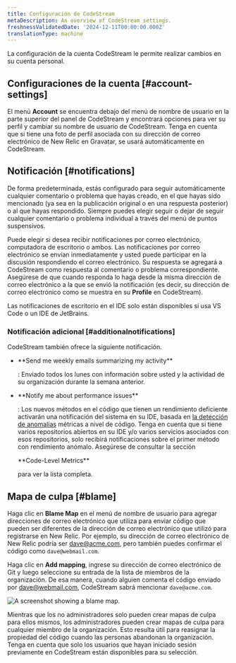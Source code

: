 ```yaml
---
title: Configuración de CodeStream
metaDescription: An overview of CodeStream settings.
freshnessValidatedDate: '2024-12-11T00:00:00.000Z'
translationType: machine
---
```


La configuración de la cuenta CodeStream le permite realizar cambios en su cuenta personal.

## Configuraciones de la cuenta [#account-settings]

El menú <DNT>**Account**</DNT> se encuentra debajo del menú de nombre de usuario en la parte superior del panel de CodeStream y encontrará opciones para ver su perfil y cambiar su nombre de usuario de CodeStream. Tenga en cuenta que si tiene una foto de perfil asociada con su dirección de correo electrónico de New Relic en Gravatar, se usará automáticamente en CodeStream.

## Notificación [#notifications]

De forma predeterminada, estás configurado para seguir automáticamente cualquier comentario o problema que hayas creado, en el que hayas sido mencionado (ya sea en la publicación original o en una respuesta posterior) o al que hayas respondido. Siempre puedes elegir seguir o dejar de seguir cualquier comentario o problema individual a través del menú de puntos suspensivos.

Puede elegir si desea recibir notificaciones por correo electrónico, computadora de escritorio o ambos. Las notificaciones por correo electrónico se envían inmediatamente y usted puede participar en la discusión respondiendo el correo electrónico. Su respuesta se agregará a CodeStream como respuesta al comentario o problema correspondiente. Asegúrese de que cuando responda lo haga desde la misma dirección de correo electrónico a la que se envió la notificación (es decir, su dirección de correo electrónico como se muestra en su <DNT>**Profile**</DNT> en CodeStream).

Las notificaciones de escritorio en el IDE solo están disponibles si usa VS Code o un IDE de JetBrains.

### Notificación adicional [#additionalnotifications]

CodeStream también ofrece la siguiente notificación.

* <DNT>
    **Send me weekly emails summarizing my activity**
  </DNT>

  : Enviado todos los lunes con información sobre usted y la actividad de su organización durante la semana anterior.

* <DNT>
    **Notify me about performance issues**
  </DNT>

  : Los nuevos métodos en el código que tienen un rendimiento deficiente activarán una notificación del sistema en su IDE, basada en [la detección de anomalías](/docs/codestream/how-use-codestream/performance-monitoring/#anomalies) métricas a nivel de código. Tenga en cuenta que si tiene varios repositorios abiertos en su IDE y/o varios servicios asociados con esos repositorios, solo recibirá notificaciones sobre el primer método con rendimiento anómalo. Asegúrese de consultar la sección

  <DNT>
    **Code-Level Metrics**
  </DNT>

  para ver la lista completa.

## Mapa de culpa [#blame]

Haga clic en <DNT>**Blame Map**</DNT> en el menú de nombre de usuario para agregar direcciones de correo electrónico que utiliza para enviar código que pueden ser diferentes de la dirección de correo electrónico que utilizó para registrarse en New Relic. Por ejemplo, su dirección de correo electrónico de New Relic podría ser [dave@acme.com](mailto:dave@acme.com), pero también puedes confirmar el código como `dave@webmail.com`.

Haga clic en <DNT>**Add mapping**</DNT>, ingrese su dirección de correo electrónico de Git y luego seleccione su entrada de la lista de miembros de la organización. De esa manera, cuando alguien comenta el código enviado por [dave@webmail.com](mailto:dave@webmail.com), CodeStream sabrá mencionar `dave@acme.com`.

<img
  title="blame-map"
  alt="A screenshot showing a blame map."
  src="/images/codestream_screenshot-crop_blame-map.webp"
/>

Mientras que los no administradores solo pueden crear mapas de culpa para ellos mismos, los administradores pueden crear mapas de culpa para cualquier miembro de la organización. Esto resulta útil para reasignar la propiedad del código cuando las personas abandonan la organización. Tenga en cuenta que solo los usuarios que hayan iniciado sesión previamente en CodeStream están disponibles para su selección.

